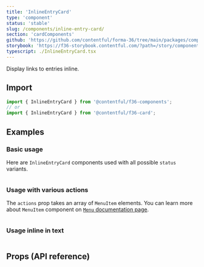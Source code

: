```yaml
---
title: 'InlineEntryCard'
type: 'component'
status: 'stable'
slug: /components/inline-entry-card/
section: 'cardComponents'
github: 'https://github.com/contentful/forma-36/tree/main/packages/components/card/src/InlineEntryCard/'
storybook: 'https://f36-storybook.contentful.com/?path=/story/components-card-inlineentrycard--default'
typescript: ./InlineEntryCard.tsx
---
```


Display links to entries inline.

## Import

```jsx static=true
import { InlineEntryCard } from '@contentful/f36-components';
// or
import { InlineEntryCard } from '@contentful/f36-card';
```

## Examples

### Basic usage

Here are `InlineEntryCard` components used with all possible `status` variants.

```jsx file=../../examples/InlineEntryCard/BasicInlineEntryCardExample.tsx

```

### Usage with various actions

The `actions` prop takes an array of `MenuItem` elements. You can learn more about `MenuItem` component on [`Menu` documentation page](/components/menu).

```jsx file=../../examples/InlineEntryCard/InlineEntryCardWithActionsExample.tsx

```

### Usage inline in text

```jsx file=../../examples/InlineEntryCard/InlineEntryCardInTextExample.tsx

```

## Props (API reference)

<PropsTable of="InlineEntryCard" />
